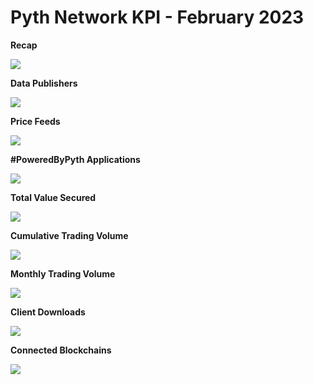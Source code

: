 # Pyth Network KPI - February 2023

**Recap**

![](../../../images/kpi/february-23/pyth-feb-23.jpg)

**Data Publishers**

![](../../../images/kpi/february-23/feb-23-publisher-growth.png)

**Price Feeds**

![](../../../images/kpi/february-23/feb-23-price-feeds.png)

**#PoweredByPyth Applications**

![](../../../images/kpi/february-23/feb-23-apps-integrations.png)

**Total Value Secured**

![](../../../images/kpi/february-23/feb-23-dapps-tvs.png)

**Cumulative Trading Volume**

![](../../../images/kpi/february-23/feb-23-traded-volume.png)

**Monthly Trading Volume**

![](../../../images/kpi/february-23/feb-23-trading-volume.png)

**Client Downloads**

![](../../../images/kpi/february-23/feb-23-client-downloads.png)

**Connected Blockchains**

![](../../../images/kpi/february-23/feb-23-connected-blockchains.png)
